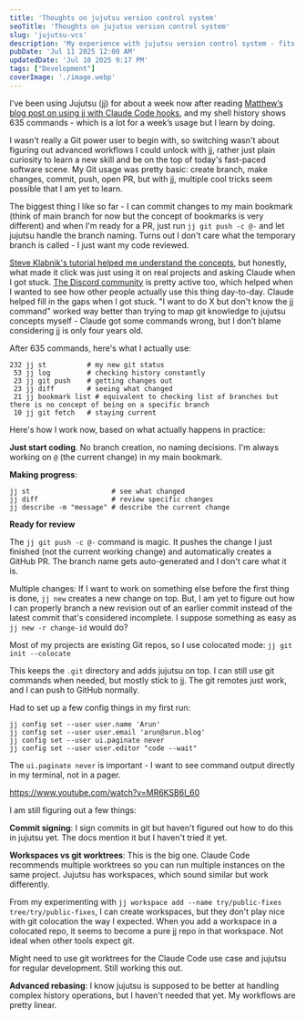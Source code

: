 ```yaml
---
title: 'Thoughts on jujutsu version control system'
seoTitle: 'Thoughts on jujutsu version control system'
slug: 'jujutsu-vcs'
description: 'My experience with jujutsu version control system - fits my linear development needs, but lots to learn to unlock the full powers of it.'
pubDate: 'Jul 11 2025 12:00 AM'
updatedDate: 'Jul 10 2025 9:17 PM'
tags: ["Development"]
coverImage: './image.webp'
---
```


I've been using Jujutsu (jj) for about a week now after reading [Matthew’s blog post on using jj with Claude Code hooks](https://matthewsanabria.dev/posts/running-jujutsu-with-claude-code-hooks/), and my shell history shows 635 commands - which is a lot for a week’s usage but I learn by doing. 


I wasn't really a Git power user to begin with, so switching wasn't about figuring out advanced workflows I could unlock with jj, rather just plain curiosity to learn a new skill and be on the top of today's fast-paced software scene. My Git usage was pretty basic: create branch, make changes, commit, push, open PR, but with jj, multiple cool tricks seem possible that I am yet to learn. 


The biggest thing I like so far - I can commit changes to my main bookmark (think of main branch for now but the concept of bookmarks is very different) and when I'm ready for a PR, just run `jj git push -c @-` and let jujutsu handle the branch naming. Turns out I don't care what the temporary branch is called - I just want my code reviewed.


[Steve Klabnik's tutorial helped me understand the concepts](https://steveklabnik.github.io/jujutsu-tutorial/), but honestly, what made it click was just using it on real projects and asking Claude when I got stuck. [The Discord community](https://discord.com/invite/dkmfj3aGQN) is pretty active too, which helped when I wanted to see how other people actually use this thing day-to-day. Claude helped fill in the gaps when I got stuck. "I want to do X but don't know the jj command" worked way better than trying to map git knowledge to jujutsu concepts myself - Claude got some commands wrong, but I don’t blame considering jj is only four years old.


After 635 commands, here's what I actually use:


```shell
232 jj st          # my new git status
 53 jj log         # checking history constantly  
 23 jj git push    # getting changes out
 23 jj diff        # seeing what changed
 21 jj bookmark list # equivalent to checking list of branches but there is no concept of being on a specific branch
 10 jj git fetch   # staying current
```


Here's how I work now, based on what actually happens in practice:


**Just start coding**. No branch creation, no naming decisions. I'm always working on `@` (the current change) in my main bookmark.


**Making progress**:


```shell
jj st                    # see what changed
jj diff                  # review specific changes  
jj describe -m "message" # describe the current change
```


**Ready for review**


The `jj git push -c @-` command is magic. It pushes the change I just finished (not the current working change) and automatically creates a GitHub PR. The branch name gets auto-generated and I don't care what it is.


Multiple changes: If I want to work on something else before the first thing is done, `jj new` creates a new change on top. But, I am yet to figure out how I can properly branch a new revision out of an earlier commit instead of the latest commit that's considered incomplete. I suppose something as easy as `jj new -r change-id` would do?


Most of my projects are existing Git repos, so I use colocated mode: `jj git init --colocate`


This keeps the `.git` directory and adds jujutsu on top. I can still use git commands when needed, but mostly stick to jj. The git remotes just work, and I can push to GitHub normally.


Had to set up a few config things in my first run:


```shell
jj config set --user user.name 'Arun'
jj config set --user user.email 'arun@arun.blog'  
jj config set --user ui.paginate never
jj config set --user user.editor "code --wait"

```


The `ui.paginate never` is important - I want to see command output directly in my terminal, not in a pager.


https://www.youtube.com/watch?v=MR6KSB6I_60


I am still figuring out a few things:


**Commit signing**: I sign commits in git but haven't figured out how to do this in jujutsu yet. The docs mention it but I haven't tried it yet.


**Workspaces vs git worktrees**: This is the big one. Claude Code recommends multiple worktrees so you can run multiple instances on the same project. Jujutsu has workspaces, which sound similar but work differently.


From my experimenting with `jj workspace add --name try/public-fixes tree/try/public-fixes`, I can create workspaces, but they don't play nice with git colocation the way I expected. When you add a workspace in a colocated repo, it seems to become a pure jj repo in that workspace. Not ideal when other tools expect git.


Might need to use git worktrees for the Claude Code use case and jujutsu for regular development. Still working this out.


**Advanced rebasing**: I know jujutsu is supposed to be better at handling complex history operations, but I haven't needed that yet. My workflows are pretty linear.

